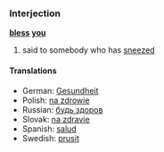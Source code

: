 ===Interjection===
'''[[bless]] [[you]]'''

# said to somebody who has [[sneeze]]d

====Translations====
*German: [[Gesundheit]]
*Polish: [[na zdrowie]]
*Russian: [[будь здоров]]
*Slovak: [[na zdravie]]
*Spanish: [[salud]]
*Swedish: [[prusit]]
